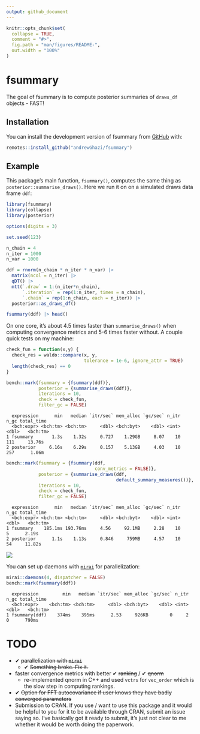 ```yaml
---
output: github_document
---
```


<!-- README.md is generated from README.Rmd. Please edit that file -->

```r
knitr::opts_chunk$set(
  collapse = TRUE,
  comment = "#>",
  fig.path = "man/figures/README-",
  out.width = "100%"
)
```

# fsummary

<!-- badges: start -->
<!-- badges: end -->

The goal of fsummary is to compute posterior summaries of `draws_df` objects - FAST!

## Installation

You can install the development version of fsummary from [GitHub](https://github.com/) with:

``` r
remotes::install_github("andrewGhazi/fsummary")
```

## Example

This package's main function, `fsummary()`, computes the same thing as `posterior::summarise_draws()`. Here we run it on on a simulated draws data frame `ddf`:

```r
library(fsummary)
library(collapse)
library(posterior)

options(digits = 3)

set.seed(123)

n_chain = 4
n_iter = 1000
n_var = 1000

ddf = rnorm(n_chain * n_iter * n_var) |> 
  matrix(ncol = n_iter) |> 
  qDT() |> 
  mtt(`.draw` = 1:(n_iter*n_chain),
      `.iteration` = rep(1:n_iter, times = n_chain),
      `.chain` = rep(1:n_chain, each = n_iter)) |> 
  posterior::as_draws_df()

fsummary(ddf) |> head()
```

On one core, it's about 4.5 times faster than `summarise_draws()` when computing convergence metrics and 5-6 times faster without. A couple quick tests on my machine:

```r

check_fun = function(x,y) {
  check_res = waldo::compare(x, y, 
                             tolerance = 1e-6, ignore_attr = TRUE)
  length(check_res) == 0
}

bench::mark(fsummary = {fsummary(ddf)},
            posterior = {summarise_draws(ddf)},
            iterations = 10,
            check = check_fun,
            filter_gc = FALSE)

```

```
  expression      min   median `itr/sec` mem_alloc `gc/sec` n_itr  n_gc total_time
  <bch:expr> <bch:tm> <bch:tm>     <dbl> <bch:byt>    <dbl> <int> <dbl>   <bch:tm>
1 fsummary       1.3s    1.32s     0.727    1.29GB     8.07    10   111     13.76s
2 posterior     6.16s    6.29s     0.157    5.13GB     4.03    10   257      1.06m
```

```r
bench::mark(fsummary = {fsummary(ddf,
                                 conv_metrics = FALSE)},
            posterior = {summarise_draws(ddf, 
                                         default_summary_measures())},
            iterations = 10,
            check = check_fun,
            filter_gc = FALSE)
```

```
  expression      min   median `itr/sec` mem_alloc `gc/sec` n_itr  n_gc total_time
  <bch:expr> <bch:tm> <bch:tm>     <dbl> <bch:byt>    <dbl> <int> <dbl>   <bch:tm>
1 fsummary    185.1ms 193.76ms     4.56     92.1MB     2.28    10     5      2.19s
2 posterior      1.1s    1.13s     0.846     759MB     4.57    10    54     11.82s
```

![](man/figures/comparison.png)

You can set up daemons with [`mirai`](https://shikokuchuo.net/mirai/index.html) for parallelization:

```r
mirai::daemons(4, dispatcher = FALSE)
bench::mark(fsummary(ddf))
```
```
  expression         min   median `itr/sec` mem_alloc `gc/sec` n_itr  n_gc total_time
  <bch:expr>    <bch:tm> <bch:tm>     <dbl> <bch:byt>    <dbl> <int> <dbl>   <bch:tm>
1 fsummary(ddf)    374ms    395ms      2.53     926KB        0     2     0      790ms
```



# TODO

* ✔ ~~parallelization with `mirai`~~
  * ✔ ~~Something broke. Fix it.~~
* faster convergence metrics with better ✔ ~~ranking~~ / ✔ ~~qnorm~~
  * re-implemented qnorm in C++ and used `vctrs` for `vec_order` which is the slow step in computing rankings. 
* ✔ ~~Option for FFT autocovariance if user knows they have badly converged parameters~~
* Submission to CRAN. If you use / want to use this package and it would be helpful to you for it to be available through CRAN, submit an issue saying so. I've basically got it ready to submit, it's just not clear to me whether it would be worth doing the paperwork.
